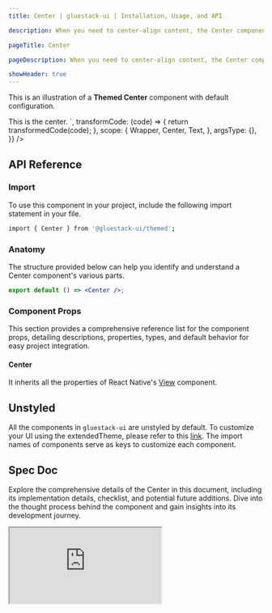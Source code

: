 ```yaml
---
title: Center | gluestack-ui | Installation, Usage, and API

description: When you need to center-align content, the Center component comes in handy. It is a layout component that can be used with other components to create complex layouts and positioning.

pageTitle: Center

pageDescription: When you need to center-align content, the Center component comes in handy. It is a layout component that can be used with other components to create complex layouts and positioning.

showHeader: true
---
```



<Meta title="common/components/Center" />



This is an illustration of a **Themed Center** component with default configuration.

<Wrapper>
  <CodePreview
    _rendererWrapper={{ py: '$6' }}
    showComponentRenderer={true}
    showArgsController={false}
    metaData={{
      code: `
<Center bg="$primary500" h={200} w={300}>
  <Text color="white" fontWeight="$bold">
    This is the center.
  </Text>
</Center>
`,
      transformCode: (code) => {
        return transformedCode(code);
      },
      scope: {
        Wrapper,
        Center,
        Text,
      },
      argsType: {},
    }}
  />
</Wrapper>

<br />

## API Reference

### Import

To use this component in your project, include the following import statement in your file.

```bash
import { Center } from '@gluestack-ui/themed';
```

### Anatomy

The structure provided below can help you identify and understand a Center component's various parts.

```jsx
export default () => <Center />;
```

### Component Props

This section provides a comprehensive reference list for the component props, detailing descriptions, properties, types, and default behavior for easy project integration.

#### Center

It inherits all the properties of React Native's [View](https://reactnative.dev/docs/view) component.

## Unstyled

All the components in `gluestack-ui` are unstyled by default. To customize your UI using the extendedTheme, please refer to this [link](https://gluestack.io/ui/docs/theme-configuration/customizing-theme). The import names of components serve as keys to customize each component.

<!--
### Customizing the Center

For customizing the Center, you have to map styled view to Center. You can refer [gluestack.io/style](/style/docs/getting-started/styled) on how to use styled components.

#### Usage

Default styling of the component can be found in the `components/center` file. For reference, you can view the [source code](https://github.com/gluestack/gluestack-ui/blob/main/packages/themed/src/components/Center) of the styled `Center` component.

```jsx
// import the styles
import { Root } from 'components/core/center/styled-components';

// mapping the Center to root component
const Center = Root;

// using the Center component
export default () => <Center />;
```
-->

## Spec Doc

Explore the comprehensive details of the Center in this document, including its implementation details, checklist, and potential future additions. Dive into the thought process behind the component and gain insights into its development journey.

<iframe
  style={{
    borderRadius: '8px',
    border: ' 1px solid rgba(0, 0, 0, 0.1)',
    aspectRatio: 736 / 585,
  }}
  src="https://www.figma.com/embed?embed_host=share&url=https%3A%2F%2Fwww.figma.com%2Fproto%2FNcXOxqKbdnGsLQNex3H76u%2Fgluestack-UI-handbook%3Fpage-id%3D222%253A12635%26type%3Ddesign%26node-id%3D225-14926%26viewport%3D-207%252C386%252C0.13%26scaling%3Dcontain%26starting-point-node-id%3D225%253A14926"
  allowFullScreen
></iframe>
